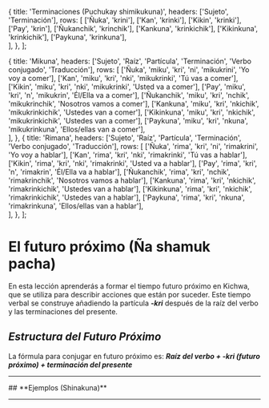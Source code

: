 
  {
    title: 'Terminaciones (Puchukay shimikukuna)',
    headers: ['Sujeto', 'Terminación'],
    rows: [
      ['Ñuka', 'krini'],
      ['Kan', 'krinki'],
      ['Kikin', 'krinki'],
      ['Pay', 'krin'],
      ['Ñukanchik',	'krinchik'],
      ['Kankuna',	'krinkichik'],
      ['Kikinkuna', 'krinkichik'],
      ['Paykuna',	'krinkuna'],           
    ],
  },
];

  {
    title: 'Mikuna',
    headers: ['Sujeto', 'Raíz', 'Partícula', 'Terminación', 'Verbo conjugado', 'Traducción'],
    rows: [
      ['Ñuka', 'miku', 'kri', 'ni', 'mikukrini', 'Yo voy a comer'],
      ['Kan', 'miku', 'kri', 'nki', 'mikukrinki', 'Tú vas a comer'],
      ['Kikin',	'miku',	'kri',	'nki',	'mikukrinki',	'Usted va a comer'],
      ['Pay',	'miku',	'kri',	'n',	'mikukrin',	'Él/Ella va a comer'],
      ['Ñukanchik',	'miku',	'kri',	'nchik',	'mikukrinchik',	'Nosotros vamos a comer'],
      ['Kankuna',	'miku',	'kri',	'nkichik',	'mikukrinkichik',	'Ustedes van a comer'],
      ['Kikinkuna',	'miku',	'kri',	'nkichik',	'mikukrinkichik',	'Ustedes van a comer'],
      ['Paykuna',	'miku',	'kri',	'nkuna',	'mikukrinkuna',	'Ellos/ellas van a comer'],        
    ],
  },
  {
    title: 'Rimana',
    headers: ['Sujeto', 'Raíz', 'Partícula', 'Terminación', 'Verbo conjugado', 'Traducción'],
    rows: [
      ['Ñuka', 'rima', 'kri', 'ni', 'rimakrini', 'Yo voy a hablar'],
      ['Kan', 'rima', 'kri', 'nki', 'rimakrinki', 'Tú vas a hablar'],
      ['Kikin',	'rima', 'kri',	'nki',	'rimakrinki',	'Usted va a hablar'],
      ['Pay',	'rima',	'kri',	'n',	'rimakrin',	'Él/Ella va a hablar'],
      ['Ñukanchik',	'rima', 'kri',	'nchik',	'rimakrinchik',	'Nosotros vamos a hablar'],
      ['Kankuna',	'rima', 'kri',	'nkichik',	'rimakrinkichik',	'Ustedes van a hablar'],
      ['Kikinkuna',	'rima', 'kri',	'nkichik',	'rimakrinkichik',	'Ustedes van a hablar'],
      ['Paykuna',	'rima', 'kri',	'nkuna',	'rimakrinkuna',	'Ellos/ellas van a hablar'],        
    ],
  },
];

# **El futuro próximo (Ña shamuk pacha)**
En esta lección aprenderás a formar el tiempo futuro próximo en Kichwa, que se utiliza para describir acciones que están por suceder. Este tiempo verbal se construye añadiendo la partícula ***-kri*** después de la raíz del verbo y las terminaciones del presente.

## ***Estructura del Futuro Próximo***
La fórmula para conjugar en futuro próximo es:
<ComicSpeechBubble text="" alignment="right">
***Raíz del verbo + -kri (futuro próximo) + terminación del presente***
</ComicSpeechBubble>

<TablesWithTabs tables={tablesData} /> 
<hr />
## **Ejemplos (Shinakuna)**
<TablesWithTabs tables={tablesData2} />  
<hr />
<Quiz lecture="grammar-11" />

